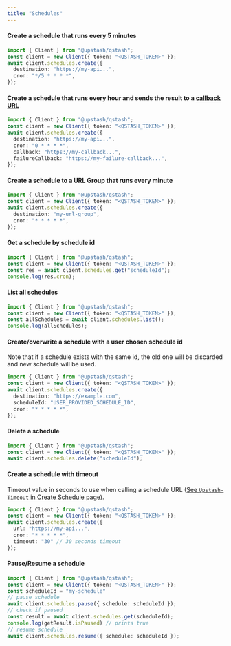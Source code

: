 ```yaml
---
title: "Schedules"
---
```

#### Create a schedule that runs every 5 minutes
```typescript
import { Client } from "@upstash/qstash";
const client = new Client({ token: "<QSTASH_TOKEN>" });
await client.schedules.create({
  destination: "https://my-api...",
  cron: "*/5 * * * *",
});
```
#### Create a schedule that runs every hour and sends the result to a [callback URL](/qstash/features/callbacks)
```typescript
import { Client } from "@upstash/qstash";
const client = new Client({ token: "<QSTASH_TOKEN>" });
await client.schedules.create({
  destination: "https://my-api...",
  cron: "0 * * * *",
  callback: "https://my-callback...",
  failureCallback: "https://my-failure-callback...",
});
```
#### Create a schedule to a URL Group that runs every minute
```typescript
import { Client } from "@upstash/qstash";
const client = new Client({ token: "<QSTASH_TOKEN>" });
await client.schedules.create({
  destination: "my-url-group",
  cron: "* * * * *",
});
```
#### Get a schedule by schedule id
```typescript
import { Client } from "@upstash/qstash";
const client = new Client({ token: "<QSTASH_TOKEN>" });
const res = await client.schedules.get("scheduleId");
console.log(res.cron);
```
#### List all schedules
```typescript
import { Client } from "@upstash/qstash";
const client = new Client({ token: "<QSTASH_TOKEN>" });
const allSchedules = await client.schedules.list();
console.log(allSchedules);
```
#### Create/overwrite a schedule with a user chosen schedule id
Note that if a schedule exists with the same id, the old one will be discarded
and new schedule will be used.
```typescript Typescript
import { Client } from "@upstash/qstash";
const client = new Client({ token: "<QSTASH_TOKEN>" });
await client.schedules.create({
  destination: "https://example.com",
  scheduleId: "USER_PROVIDED_SCHEDULE_ID",
  cron: "* * * * *",
});
```
#### Delete a schedule
```typescript
import { Client } from "@upstash/qstash";
const client = new Client({ token: "<QSTASH_TOKEN>" });
await client.schedules.delete("scheduleId");
```
#### Create a schedule with timeout
Timeout value in seconds to use when calling a schedule URL ([See `Upstash-Timeout` in Create Schedule page](/qstash/api/schedules/create)).
```typescript
import { Client } from "@upstash/qstash";
const client = new Client({ token: "<QSTASH_TOKEN>" });
await client.schedules.create({
  url: "https://my-api...",
  cron: "* * * * *",
  timeout: "30" // 30 seconds timeout
});
```
#### Pause/Resume a schedule
```typescript
import { Client } from "@upstash/qstash";
const client = new Client({ token: "<QSTASH_TOKEN>" });
const scheduleId = "my-schedule"
// pause schedule
await client.schedules.pause({ schedule: scheduleId });
// check if paused
const result = await client.schedules.get(scheduleId);
console.log(getResult.isPaused) // prints true
// resume schedule
await client.schedules.resume({ schedule: scheduleId });
```